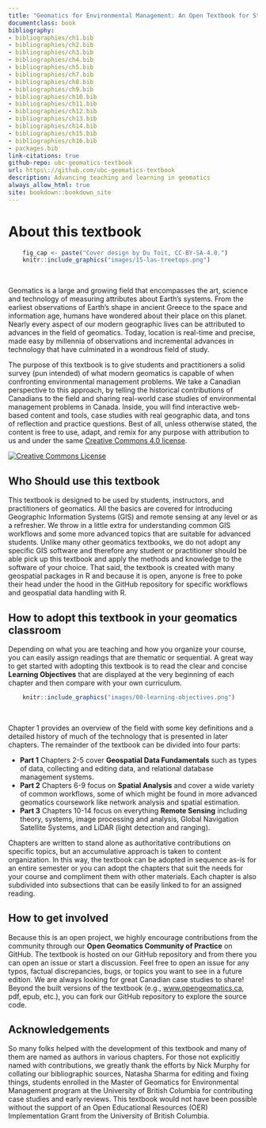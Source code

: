 ```yaml
--- 
title: "Geomatics for Environmental Management: An Open Textbook for Students and Practitioners"
documentclass: book
bibliography:
- bibliographies/ch1.bib
- bibliographies/ch2.bib
- bibliographies/ch3.bib
- bibliographies/ch4.bib
- bibliographies/ch5.bib
- bibliographies/ch7.bib
- bibliographies/ch8.bib
- bibliographies/ch9.bib
- bibliographies/ch10.bib
- bibliographies/ch11.bib
- bibliographies/ch12.bib
- bibliographies/ch13.bib
- bibliographies/ch14.bib
- bibliographies/ch15.bib
- bibliographies/ch16.bib
- packages.bib
link-citations: true
github-repo: ubc-geomatics-textbook
url: https\://github.com/ubc-geomatics-textbook
description: Advancing teaching and learning in geomatics
always_allow_html: true
site: bookdown::bookdown_site
---
```


# About this textbook {.unnumbered}

```r
    fig_cap <- paste("Cover design by Du Toit, CC-BY-SA-4.0.")
    knitr::include_graphics("images/15-las-treetops.png")
```
</br>

Geomatics is a large and growing field that encompasses the art, science and technology of measuring attributes about Earth's systems. From the earliest observations of Earth's shape in ancient Greece to the space and information age, humans have wondered about their place on this planet. Nearly every aspect of our modern geographic lives can be attributed to advances in the field of geomatics. Today, location is real-time and precise, made easy by millennia of observations and incremental advances in technology that have culminated in a wondrous field of study.

The purpose of this textbook is to give students and practitioners a solid survey (pun intended) of what modern geomatics is capable of when confronting environmental management problems. We take a Canadian perspective to this approach, by telling the historical contributions of Canadians to the field and sharing real-world case studies of environmental management problems in Canada. Inside, you will find interactive web-based content and tools, case studies with real geographic data, and tons of reflection and practice questions. Best of all, unless otherwise stated, the content is free to use, adapt, and remix for any purpose with attribution to us and under the same [Creative Commons 4.0 license](https://creativecommons.org/licenses/by-sa/4.0/).

<a rel="license" href="http://creativecommons.org/licenses/by-sa/4.0/"><img alt="Creative Commons License" style="border-width:0" src="https://i.creativecommons.org/l/by-sa/4.0/88x31.png" /></a><br />

## Who Should use this textbook {.unnumbered}

This textbook is designed to be used by students, instructors, and practitioners of geomatics. All the basics are covered for introducing Geographic Information Systems (GIS) and remote sensing at any level or as a refresher. We throw in a little extra for understanding common GIS workflows and some more advanced topics that are suitable for advanced students. Unlike many other geomatics textbooks, we do not adopt any specific GIS software and therefore any student or practitioner should be able pick up this textbook and apply the methods and knowledge to the software of your choice. That said, the textbook is created with many geospatial packages in R and because it is open, anyone is free to poke their head under the hood in the GitHub repository for specific workflows and geospatial data handling with R.

## How to adopt this textbook in your geomatics classroom {.unnumbered}

Depending on what you are teaching and how you organize your course, you can easily assign readings that are thematic or sequential. A great way to get started with adopting this textbook is to read the clear and concise **Learning Objectives** that are displayed at the very beginning of each chapter and then compare with your own curriculum.

```r
    knitr::include_graphics("images/00-learning-objectives.png")
```
</br>

Chapter 1 provides an overview of the field with some key definitions and a detailed history of much of the technology that is presented in later chapters. The remainder of the textbook can be divided into four parts:

- **Part 1** Chapters 2-5 cover **Geospatial Data Fundamentals** such as types of data, collecting and editing data, and relational database management systems.
- **Part 2** Chapters 6-9 focus on **Spatial Analysis** and cover a wide variety of common workflows, some of which might be found in more advanced geomatics coursework like network analysis and spatial estimation.
- **Part 3** Chapters 10-14 focus on everything **Remote Sensing** including theory, systems, image processing and analysis, Global Navigation Satellite Systems, and LiDAR (light detection and ranging).

Chapters are written to stand alone as authoritative contributions on specific topics, but an accumulative approach is taken to content organization. In this way, the textbook can be adopted in sequence as-is for an entire semester or you can adopt the chapters that suit the needs for your course and compliment them with other materials. Each chapter is also subdivided into subsections that can be easily linked to for an assigned reading.

## How to get involved {.unnumbered}

Because this is an open project, we highly encourage contributions from the community through our **Open Geomatics Community of Practice** on GitHub. The textbook is hosted on our GitHub repository and from there you can open an issue or start a discussion. Feel free to open an issue for any typos, factual discrepancies, bugs, or topics you want to see in a future edition. We are always looking for great Canadian case studies to share! Beyond the built versions of the textbook (e.g., [www.opengeomatics.ca](http://www.opengeomatics.ca), pdf, epub, etc.), you can fork our GitHub repository to explore the source code.

## Acknowledgements {.unnumbered}

So many folks helped with the development of this textbook and many of them are named as authors in various chapters. For those not explicitly named with contributions, we greatly thank the efforts by Nick Murphy for collating our bibliographic sources, Natasha Sharma for editing and fixing things, students enrolled in the Master of Geomatics for Environmental Management program at the University of British Columbia for contributing case studies and early reviews. This textbook would not have been possible without the support of an Open Educational Resources (OER) Implementation Grant from the University of British Columbia.
